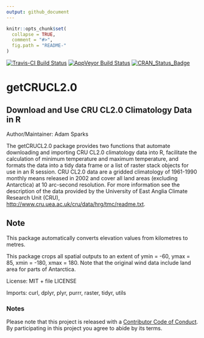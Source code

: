 ```yaml
---
output: github_document
---
```


<!-- README.md is generated from README.Rmd. Please edit that file -->

```r
knitr::opts_chunk$set(
  collapse = TRUE,
  comment = "#>",
  fig.path = "README-"
)
```

[![Travis-CI Build Status](https://travis-ci.org/adamhsparks/getCRUCL2.0.svg?branch=master)](https://travis-ci.org/)
[![AppVeyor Build Status](https://ci.appveyor.com/api/projects/status/github/adamhsparks/getCRUCL2.0?branch=master&svg=true)](https://ci.appveyor.com/project/adamhsparks/getCRUCL2.0)
[![CRAN_Status_Badge](http://www.r-pkg.org/badges/version/getCRUCL2.0)](https://cran.r-project.org/package=getCRUCL2.0)

# getCRUCL2.0
## Download and Use CRU CL2.0 Climatology Data in R

Author/Maintainer: Adam Sparks

The getCRUCL2.0 package provides two functions that automate downloading and
importing CRU CL2.0 climatology data into R, facilitate the calculation of
minimum temperature and maximum temperature, and formats the data into a tidy
data frame or a list of raster stack objects for use in an R session. CRU CL2.0
data are a gridded climatology of 1961-1990 monthly means released in 2002 and
cover all land areas (excluding Antarctica) at 10 arc-second resolution. For
more information see the description of the data provided by the University of
East Anglia Climate Research Unit (CRU),
<http://www.cru.uea.ac.uk/cru/data/hrg/tmc/readme.txt>.

## Note

This package automatically converts elevation values from kilometres to metres.

This package crops all spatial outputs to an extent of ymin = -60, ymax = 85,
xmin = -180, xmax = 180. Note that the original wind data include land area for
parts of Antarctica.
    
License: MIT + file LICENSE

Imports: curl, dplyr, plyr, purrr, raster, tidyr, utils

### Notes    
Please note that this project is released with a [Contributor Code of Conduct](CONDUCT.md).
By participating in this project you agree to abide by its terms.
